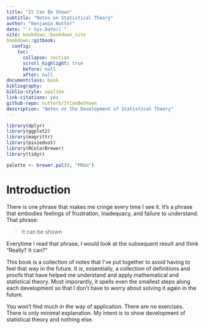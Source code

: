 ```yaml
--- 
title: "It Can Be Shown"
subtitle: "Notes on Statistical Theory"
author: "Benjamin Nutter"
date: "`r Sys.Date()`"
site: bookdown::bookdown_site
bookdown::gitbook:
  config:
    toc:
      collapse: section
      scroll_highlight: true
      before: null
      after: null
documentclass: book
bibliography: 
biblio-style: apalike
link-citations: yes
github-repo: nutterb/ItCanBeShown
description: "Notes on the Development of Statistical Theory"
---
```


```r
library(dplyr)
library(ggplot2)
library(magrittr)
library(pixiedust)
library(RColorBrewer)
library(tidyr)

palette <- brewer.pal(9, "PRGn")
```



# Introduction

There is one phrase that makes me cringe every time I see it.  It's a phrase that embodies feelings of frustration, inadequacy, and failure to understand.  That phrase:

> It can be shown

Everytime I read that phrase, I would look at the subsequent result and think "Really? It can?"

This book is a collection of notes that I've put together to avoid having to feel that way in the future.  It is, essentially, a collection of definitions and proofs that have helped me understand and apply mathematical and statistical theory.  Most imporantly, it spells even the smallest steps along each development so that I don't have to worry about solving it again in the future.

You won't find much in the way of application.  There are no exercises.  There is only minimal explanation.  My intent is to show development of statistical theory and nothing else.  